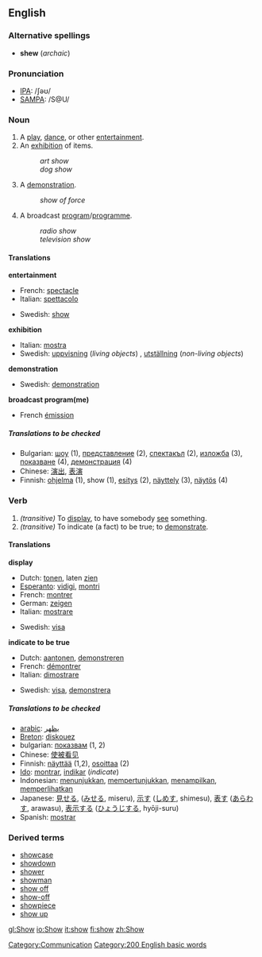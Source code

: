 ==English==

{{rank|understand|fine|law|432|show|terms|sort|town}}

===Alternative spellings===
*'''shew''' (''archaic'')

===Pronunciation===
*[[IPA]]: /ʃəʊ/
*[[SAMPA]]: /S@U/

===Noun===
{{en-noun|show|shows}}

#A [[play]], [[dance]], or other [[entertainment]].
#An [[exhibition]] of items.
#:''art show''
#:''dog show''
#A [[demonstration]].
#:''show of force''
#A broadcast [[program]]/[[programme]].
#:''radio show''
#:''television show''

====Translations====
'''entertainment'''
{{top}}
*French: [[spectacle#French|spectacle]] {{m}}
*Italian: [[spettacolo#Italian|spettacolo]] {{m}}
{{mid}}
*Swedish: [[show#Swedish|show]] {{c}}
{{bottom}}

'''exhibition'''
{{top}}
{{mid}}
*Italian: [[mostra#Italian|mostra]] {{f}}
*Swedish: [[uppvisning]] (''living objects'') {{c}}, [[utställning]] (''non-living objects'') {{c}}
{{bottom}}

'''demonstration'''
{{top}}
{{mid}}
*Swedish: [[demonstration#Swedish|demonstration]]
{{bottom}}

'''broadcast program(me)'''
{{top}}
*French [[émission]] {{m}}
{{mid}}
{{bottom}}

=====Translations to be checked=====
<!--Remove this section once all of the translations below have been moved into the tables above.-->
{{checktrans}}

*Bulgarian: [[шоу]] {{n}} (1), [[представление]] {{n}} (2), [[спектакъл]] {{n}} (2), [[изложба]] {{f}} (3), [[показване]] {{n}} (4), [[демонстрация]] {{f}} (4)
*Chinese: [[演出]], [[表演]]
*Finnish: [[ohjelma]] (1), show (1), [[esitys]] (2), [[näyttely]] (3), [[näytös]] (4)

===Verb===
{{irregverb|'''to show'''|'''[[shows]]'''|'''[[showed]]'''|'''[[shown]]'''|'''[[showing]]'''}}

#''(transitive)'' To [[display]], to have somebody [[see]] something.
#''(transitive)'' To indicate (a fact) to be true; to [[demonstrate]].

====Translations====
'''display'''
{{top}}
*Dutch: [[tonen]], laten [[zien]]
*[[Esperanto]]: [[vidigi]], [[montri]]
*French: [[montrer]]
*German: [[zeigen]]
*Italian: [[mostrare]]
{{mid}}
*Swedish: [[visa#Swedish|visa]]
{{bottom}}

'''indicate to be true'''
{{top}}
*Dutch: [[aantonen]], [[demonstreren]]
*French: [[démontrer]]
*Italian: [[dimostrare]]
{{mid}}
*Swedish: [[visa#Swedish|visa]], [[demonstrera]]
{{bottom}}

=====Translations to be checked=====
<!--Remove this section once all of the translations below have been moved into the tables above.-->
{{checktrans}}
*[[arabic]]: [[يظهر]]
*[[Breton]]: [[diskouez]]
*bulgarian: [[показвам]] (1, 2)
*Chinese: [[使被看见]]
*Finnish: [[näyttää]] (1,2), [[osoittaa]] (2)
*[[Ido]]: [[montrar]], [[indikar]] (''indicate'')
*Indonesian: [[tunjuk|menunjukkan]], [[tunjuk|mempertunjukkan]], [[tampil|menampilkan]], [[lihat|memperlihatkan]]
*Japanese: [[見せる]], ([[みせる]], miseru), [[示す]] ([[しめす]], shimesu), [[表す]] ([[あらわす]], arawasu), [[表示]]する ([[ひょうじ]]する, hyōji-suru) 
*Spanish: [[mostrar]]

===Derived terms===
*[[showcase]]
*[[showdown]]
*[[shower]]
*[[showman]]
*[[show off]]<!--verb-->
*[[show-off]]<!--noun-->
*[[showpiece]]
*[[show up]]

[[Category:Communication]]
[[Category:200 English basic words]]

[[gl:Show]]
[[io:Show]]
[[it:show]]
[[fi:show]]
[[zh:Show]]